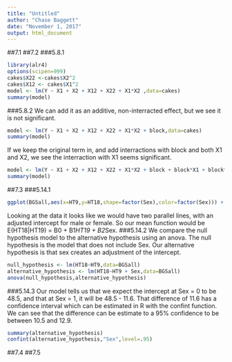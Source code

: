 ```yaml
---
title: "Untitled"
author: "Chase Baggett"
date: "November 1, 2017"
output: html_document
---
```


##7.1
##7.2
###5.8.1
```r
library(alr4)
options(scipen=999)
cakes$X22 <-cakes$X2^2 
cakes$X12 <- cakes$X1^2
model <- lm(Y ~ X1 + X2 + X12 + X22 + X1*X2 ,data=cakes)
summary(model)
```
###5.8.2
We can add it as an additive, non-interracted effect, but we see it is not significant.
```r
model <- lm(Y ~ X1 + X2 + X12 + X22 + X1*X2 + block,data=cakes)
summary(model)
```
If we keep the original term in, and add interractions with block and both X1 and X2, we see the interraction with X1 seems significant. 
```r
model <- lm(Y ~ X1 + X2 + X12 + X22 + X1*X2 + block + block*X1 + block*X2,data=cakes)
summary(model)
```
##7.3
###5.14.1
```r
ggplot(BGSall,aes(x=HT9,y=HT18,shape=factor(Sex),color=factor(Sex))) + geom_point()
```
Looking at the data it looks like we would have two parallel lines, with an adjusted intercept for male or female. So our mean function would be E(HT18|HT19) = B0 + B1*HT19 + B2*Sex.
###5.14.2
We compare the null hypothesis model to the alternative hypothesis using an anova. The null hypothesis is the model that does not include Sex. Our alternative hypothesis is that sex creates an adjustment of the intercept. 
```r
null_hypothesis <- lm(HT18~HT9,data=BGSall)
alternative_hypothesis <- lm(HT18~HT9 + Sex,data=BGSall)
anova(null_hypothesis,alternative_hypothesis)
```
###5.14.3
Our model tells us that we expect the intercept at Sex = 0 to be 48.5, and that at Sex = 1, it will be 48.5 - 11.6. That difference of 11.6 has a confidence interval which can be estimated in R with the confint function. We can see that the difference can be estimate to a 95% confidence to be between 10.5 and 12.9. 
```r
summary(alternative_hypothesis)
confint(alternative_hypothesis,"Sex",level=.95)
```
##7.4
##7.5